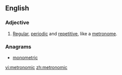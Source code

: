 ==English==

===Adjective===
{{en-adj}}

# [[regular|Regular]], [[periodic]] and [[repetitive]], like a [[metronome]].

===Anagrams===
* [[monometric#English|monometric]]

[[vi:metronomic]]
[[zh:metronomic]]